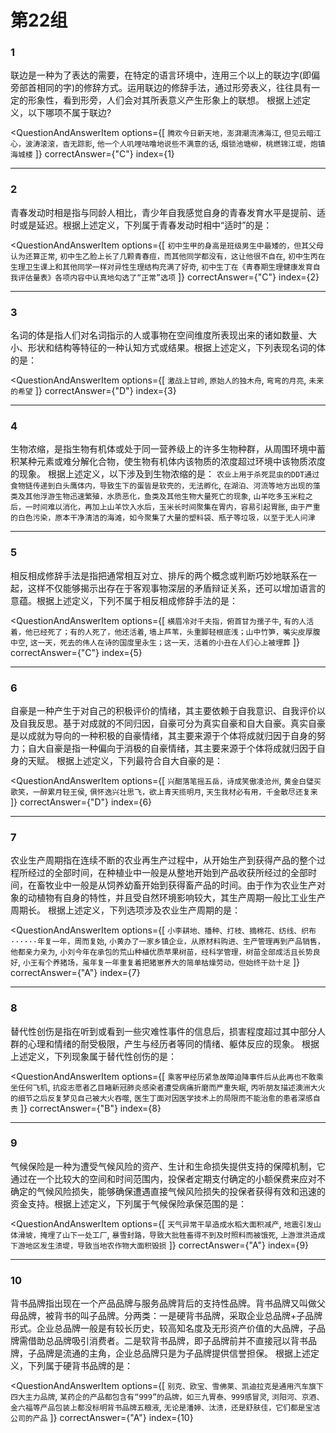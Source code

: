 
<AnswerCard/>

# 第22组

### 1
联边是一种为了表达的需要，在特定的语言环境中，连用三个以上的联边字(即偏旁部首相同的字)的修辞方式。运用联边的修辞手法，通过形旁表义，往往具有一定的形象性，看到形旁，人们会对其所表意义产生形象上的联想。
根据上述定义，以下哪项不属于联边?

<QuestionAndAnswerItem
    options={[
        `腾欢今日新天地，澎湃潮流沸海江`,
        `但见云暗江心，波涛滚滚，杳无踪影`,
        `他一个人叽哩咕噜地说些不满意的话`,
        `烟锁池塘柳，桃燃锦江堤，炮镇海城楼`
    ]}
    correctAnswer={"C"}
    index={1}
>

</QuestionAndAnswerItem>

------

### 2
青春发动时相是指与同龄人相比，青少年自我感觉自身的青春发育水平是提前、适时或是延迟。根据上述定义，下列属于青春发动时相中“适时”的是：

<QuestionAndAnswerItem
    options={[
        `初中生甲的身高是班级男生中最矮的，但其父母认为还算正常`,
        `初中生乙脸上长了几颗青春痘，而其他同学都没有，这让他很不自在`,
        `初中生丙在生理卫生课上和其他同学一样对异性生理结构充满了好奇`,
        `初中生丁在《青春期生理健康发育自我评估量表》各项内容中认真地勾选了“正常”选项`
    ]}
    correctAnswer={"C"}
    index={2}
>

</QuestionAndAnswerItem>

------

### 3
名词的体是指人们对名词指示的人或事物在空间维度所表现出来的诸如数量、大小、形状和结构等特征的一种认知方式或结果。根据上述定义，下列表现名词的体的是：

<QuestionAndAnswerItem
    options={[
        `激战上甘岭`,
        `原始人的独木舟`,
        `弯弯的月亮`,
        `未来的希望`
    ]}
    correctAnswer={"D"}
    index={3}
>

</QuestionAndAnswerItem>

------

### 4
生物浓缩，是指生物有机体或处于同一营养级上的许多生物种群，从周围环境中蓄积某种元素或难分解化合物，使生物有机体内该物质的浓度超过环境中该物质浓度的现象。
根据上述定义，以下涉及到生物浓缩的是：
`农业上用于杀死昆虫的DDT通过食物链传递到白头鹰体内，导致生下的蛋皆是软壳的，无法孵化`,
`在湖泊、河流等地方出现的藻类及其他浮游生物迅速繁殖，水质恶化，鱼类及其他生物大量死亡的现象`,
`山羊吃多玉米粒之后，一时间难以消化，再加上山羊饮入水后，玉米长时间聚集在胃内，容易引起胃胀`,
`由于严重的白色污染，原本干净清洁的海滩，如今聚集了大量的塑料袋、瓶子等垃圾，以至于无人问津`

------

### 5
相反相成修辞手法是指把通常相互对立、排斥的两个概念或判断巧妙地联系在一起，这样不仅能够揭示出存在于客观事物深层的矛盾辩证关系，还可以增加语言的意蕴。根据上述定义，下列不属于相反相成修辞手法的是：

<QuestionAndAnswerItem
    options={[
        `横眉冷对千夫指，俯首甘为孺子牛`,
        `有的人活着，他已经死了；有的人死了，他还活着`,
        `墙上芦苇，头重脚轻根底浅；山中竹笋，嘴尖皮厚腹中空`,
        `这一天，死去的伟人在诗的国度里永生；这一天，活着的小丑在人们心上被埋葬`
    ]}
    correctAnswer={"C"}
    index={5}
>

</QuestionAndAnswerItem>

------

### 6
自豪是一种产生于对自己的积极评价的情绪，其主要依赖于自我意识、自我评价以及自我反思。基于对成就的不同归因，自豪可分为真实自豪和自大自豪。真实自豪是以成就为导向的一种积极的自豪情绪，其主要来源于个体将成就归因于自身的努力；自大自豪是指一种偏向于消极的自豪情绪，其主要来源于个体将成就归因于自身的天赋。
根据上述定义，下列最符合自大自豪的是：

<QuestionAndAnswerItem
    options={[
        `兴酣落笔摇五岳，诗成笑傲凌沧州`,
        `黄金白璧买歌笑，一醉累月轻王侯`,
        `俱怀逸兴壮思飞，欲上青天揽明月`,
        `天生我材必有用，千金散尽还复来`
    ]}
    correctAnswer={"D"}
    index={6}
>

</QuestionAndAnswerItem>

------

### 7
农业生产周期指在连续不断的农业再生产过程中，从开始生产到获得产品的整个过程所经过的全部时间，在种植业中一般是从整地开始到产品收获所经过的全部时间，在畜牧业中一般是从饲养幼畜开始到获得畜产品的时间。由于作为农业生产对象的动植物有自身的特性，并且受自然环境影响较大，其生产周期一般比工业生产周期长。
根据上述定义，下列选项涉及农业生产周期的是：

<QuestionAndAnswerItem
    options={[
        `小李耕地、播种、打枝、摘棉花、纺线、织布······年复一年，周而复始`,
        `小黄办了一家乡镇企业，从原材料购进、生产管理再到产品销售，他都亲力亲为`,
        `小刘今年在承包的荒山种植优质苹果树苗，经科学管理，树苗全部成活且长势良好`,
        `小王有个养猪场，虽年复一年重复着把猪崽养大的简单枯燥劳动，但始终干劲十足`
    ]}
    correctAnswer={"A"}
    index={7}
>

</QuestionAndAnswerItem>


------

### 8
替代性创伤是指在听到或看到一些灾难性事件的信息后，损害程度超过其中部分人群的心理和情绪的耐受极限，产生与经历者等同的情绪、躯体反应的现象。
根据上述定义，下列现象属于替代性创伤的是：

<QuestionAndAnswerItem
    options={[
        `乘客甲经历紧急故障迫降事件后从此再也不敢乘坐任何飞机`,
        `抗疫志愿者乙目睹新冠肺炎感染者遭受病痛折磨而严重失眠`,
        `丙听朋友描述澳洲大火的细节之后反复梦见自己被大火吞噬`,
        `医生丁面对因医学技术上的局限而不能治愈的患者深感自责`
    ]}
    correctAnswer={"B"}
    index={8}
>

</QuestionAndAnswerItem>

------

### 9
气候保险是一种为遭受气候风险的资产、生计和生命损失提供支持的保障机制，它通过在一个比较大的空间和时间范围内，投保者定期支付确定的小额保费来应对不确定的气候风险损失，能够确保遭遇直接气候风险损失的投保者获得有效和迅速的资金支持。根据上述定义，下列属于气候保险承保范围的是：

<QuestionAndAnswerItem
    options={[
        `天气异常干旱造成水稻大面积减产`,
        `地震引发山体滑坡，掩埋了山下一处工厂`,
        `暴雪封路，导致大批牲畜得不到及时照料而被饿死`,
        `上游泄洪造成下游地区发生溃堤，导致当地农作物大面积毁损`
    ]}
    correctAnswer={"A"}
    index={9}
>

</QuestionAndAnswerItem>

------

### 10
背书品牌指出现在一个产品品牌与服务品牌背后的支持性品牌。背书品牌又叫做父母品牌，被背书的叫子品牌。分两类：一是硬背书品牌，采取企业总品牌+子品牌形式。企业总品牌一般是有较长历史，较高知名度及无形资产价值的大品牌，子品牌需借助总品牌吸引消费者。二是软背书品牌，即子品牌前并不直接冠以背书品牌，子品牌是流通的主角，企业总品牌只是为子品牌提供信誉担保。
根据上述定义，下列属于硬背书品牌的是：

<QuestionAndAnswerItem
    options={[
        `别克、欧宝、雪佛莱、凯迪拉克是通用汽车旗下四大主力品牌`,
        `某药企的产品都包含有“999”的品牌，如三九胃泰、999感冒灵`,
        `浏阳河、京酒、金六福等产品包装上都没标明背书品牌五粮液`,
        `无论是潘婷、汰渍，还是舒肤佳，它们都是宝洁公司的产品`
    ]}
    correctAnswer={"A"}
    index={10}
>

</QuestionAndAnswerItem>
